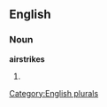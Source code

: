 ==English==

===Noun===
'''airstrikes'''

# {{plural of|[[airstrike]]}}

[[Category:English plurals]]